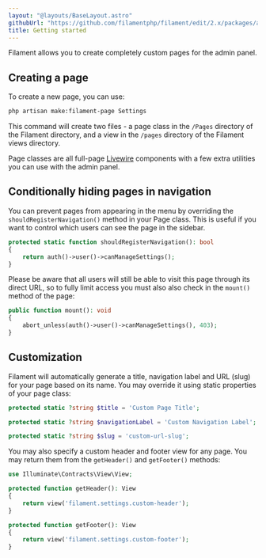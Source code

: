 ```yaml
---
layout: "@layouts/BaseLayout.astro"
githubUrl: "https://github.com/filamentphp/filament/edit/2.x/packages/admin/docs/03-pages/01-getting-started.md"
title: Getting started
---
```


Filament allows you to create completely custom pages for the admin panel.

## Creating a page

To create a new page, you can use:

```bash
php artisan make:filament-page Settings
```

This command will create two files - a page class in the `/Pages` directory of the Filament directory, and a view in the `/pages` directory of the Filament views directory.

Page classes are all full-page [Livewire](https://laravel-livewire.com) components with a few extra utilities you can use with the admin panel.

## Conditionally hiding pages in navigation

You can prevent pages from appearing in the menu by overriding the `shouldRegisterNavigation()` method in your Page class. This is useful if you want to control which users can see the page in the sidebar.

```php
protected static function shouldRegisterNavigation(): bool
{
    return auth()->user()->canManageSettings();
}
```

Please be aware that all users will still be able to visit this page through its direct URL, so to fully limit access you must also also check in the `mount()` method of the page:

```php
public function mount(): void
{
    abort_unless(auth()->user()->canManageSettings(), 403);
}
```

## Customization

Filament will automatically generate a title, navigation label and URL (slug) for your page based on its name. You may override it using static properties of your page class:

```php
protected static ?string $title = 'Custom Page Title';

protected static ?string $navigationLabel = 'Custom Navigation Label';

protected static ?string $slug = 'custom-url-slug';
```

You may also specify a custom header and footer view for any page. You may return them from the `getHeader()` and `getFooter()` methods:

```php
use Illuminate\Contracts\View\View;

protected function getHeader(): View
{
    return view('filament.settings.custom-header');
}

protected function getFooter(): View
{
    return view('filament.settings.custom-footer');
}
```
